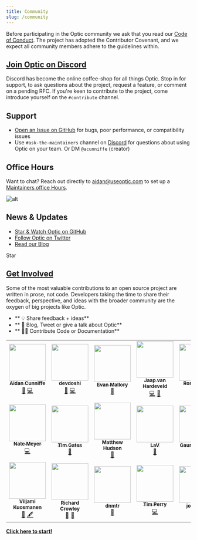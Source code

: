 ```yaml
---
title: Community
slug: /community
---
```




Before participating in the Optic community we ask that you read our [Code of Conduct](https://github.com/opticdev/.github/blob/master/CODE_OF_CONDUCT.md). The project has adopted the Contributor Covenant, and we expect all community members adhere to the guidelines within.


## [Join Optic on Discord](https://discord.gg/t9hADkuYjP)
Discord has become the online coffee-shop for all things Optic. Stop in for support, to ask questions about the project, request a feature, or comment on a pending RFC. If you're keen to contribute to the project, come introduce yourself on the `#contribute` channel.

## Support
- [Open an Issue on GitHub](https://github.com/opticdev/optic/issues/new) for bugs, poor performance, or compatibility issues
- Use `#ask-the-maintainers` channel on [Discord](https://discord.gg/t9hADkuYjP) for questions about using Optic on your team. Or DM `@acunniffe` (creator)

## Office Hours
Want to chat? Reach out directly to aidan@useoptic.com to set up a [Maintainers office Hours](https://calendly.com/opticlabs/maintainer-office-hours).

![alt](../../static/img/team-at-work.png)

## News & Updates
- [Star & Watch Optic on GitHub](https://github.com/opticdev/optic)
- [Follow Optic on Twitter](https://twitter.com/@useoptic)
- [Read our Blog](/blog)

<div style={{paddingTop: 3, display: 'flex', alignItems: 'center'}}>
  <div style={{marginRight: 15}}>
  <GitHubButton
    href="https://github.com/opticdev/optic"
    data-icon="octicon-star"
    data-size="small"
    data-show-count="true"
    aria-label="Star opticdev/optic on GitHub"
  >
    Star
  </GitHubButton>
  </div>
  <TwitterFollowButton
    screenName={'useoptic'}
  />
</div>

## [Get Involved](/docs/optic/get-involved)
Some of the most valuable contributions to an open source project are written in prose, not code. Developers taking the time to share their feedback, perspective, and ideas with the broader community are the oxygen of big projects like Optic.

- ** 💡 Share feedback + ideas**
- ** 📣 Blog, Tweet or give a talk about Optic**
- ** 👩‍💻 Contribute Code or Documentation**

<!-- ALL-CONTRIBUTORS-LIST:START - Do not remove or modify this section -->
<!-- prettier-ignore-start -->
<!-- markdownlint-disable -->
<table>
  <tr>
    <td align="center"><a href="http://aidancunniffe.com"><img src="https://avatars1.githubusercontent.com/u/5900338?v=4?s=100" width="100px;" alt=""/><br /><sub><b>Aidan Cunniffe</b></sub></a><br /><a href="https://github.com/opticdev/Optic/commits?author=acunniffe" title="Documentation">📖</a> <a href="https://github.com/opticdev/Optic/commits?author=acunniffe" title="Code">💻</a></td>
    <td align="center"><a href="https://devdoshi.com"><img src="https://avatars1.githubusercontent.com/u/1463179?v=4?s=100" width="100px;" alt=""/><br /><sub><b>devdoshi</b></sub></a><br /><a href="https://github.com/opticdev/Optic/commits?author=devdoshi" title="Documentation">📖</a> <a href="https://github.com/opticdev/Optic/commits?author=devdoshi" title="Code">💻</a></td>
    <td align="center"><a href="https://www.take2.co/consulting-development"><img src="https://avatars2.githubusercontent.com/u/4691748?v=4?s=100" width="100px;" alt=""/><br /><sub><b>Evan Mallory</b></sub></a><br /><a href="https://github.com/opticdev/Optic/commits?author=esopian" title="Documentation">📖</a></td>
    <td align="center"><a href="http://www.jaaprood.nl/"><img src="https://avatars1.githubusercontent.com/u/857549?v=4?s=100" width="100px;" alt=""/><br /><sub><b>Jaap van Hardeveld</b></sub></a><br /><a href="https://github.com/opticdev/Optic/commits?author=JaapRood" title="Code">💻</a> <a href="https://github.com/opticdev/Optic/commits?author=JaapRood" title="Documentation">📖</a></td>
    <td align="center"><a href="https://twitter.com/trulyronak"><img src="https://avatars1.githubusercontent.com/u/9388431?v=4?s=100" width="100px;" alt=""/><br /><sub><b>Ronak Shah</b></sub></a><br /><a href="https://github.com/opticdev/Optic/commits?author=trulyronak" title="Code">💻</a> <a href="https://github.com/opticdev/Optic/commits?author=trulyronak" title="Documentation">📖</a></td>
    <td align="center"><a href="https://github.com/taraedits"><img src="https://avatars1.githubusercontent.com/u/52361229?v=4?s=100" width="100px;" alt=""/><br /><sub><b>taraedits</b></sub></a><br /><a href="https://github.com/opticdev/Optic/commits?author=taraedits" title="Documentation">📖</a></td>
    <td align="center"><a href="https://github.com/LouManglass"><img src="https://avatars2.githubusercontent.com/u/241059?v=4?s=100" width="100px;" alt=""/><br /><sub><b>Lou Manglass</b></sub></a><br /><a href="https://github.com/opticdev/Optic/commits?author=LouManglass" title="Code">💻</a> <a href="https://github.com/opticdev/Optic/commits?author=LouManglass" title="Documentation">📖</a></td>
  </tr>
  <tr>
    <td align="center"><a href="https://github.com/notnmeyer"><img src="https://avatars3.githubusercontent.com/u/672246?v=4?s=100" width="100px;" alt=""/><br /><sub><b>Nate Meyer</b></sub></a><br /><a href="https://github.com/opticdev/Optic/commits?author=notnmeyer" title="Code">💻</a></td>
    <td align="center"><a href="https://github.com/timgates42"><img src="https://avatars1.githubusercontent.com/u/47873678?v=4?s=100" width="100px;" alt=""/><br /><sub><b>Tim Gates</b></sub></a><br /><a href="https://github.com/opticdev/Optic/commits?author=timgates42" title="Documentation">📖</a></td>
    <td align="center"><a href="https://github.com/matthewhudson"><img src="https://avatars2.githubusercontent.com/u/320194?v=4?s=100" width="100px;" alt=""/><br /><sub><b>Matthew Hudson</b></sub></a><br /><a href="https://github.com/opticdev/Optic/commits?author=matthewhudson" title="Documentation">📖</a></td>
    <td align="center"><a href="https://github.com/lvenier"><img src="https://avatars1.githubusercontent.com/u/17571692?v=4?s=100" width="100px;" alt=""/><br /><sub><b>LaV</b></sub></a><br /><a href="https://github.com/opticdev/Optic/commits?author=lvenier" title="Documentation">📖</a></td>
    <td align="center"><a href="https://github.com/gaurav-nelson"><img src="https://avatars2.githubusercontent.com/u/23069445?v=4?s=100" width="100px;" alt=""/><br /><sub><b>Gaurav Nelson</b></sub></a><br /><a href="https://github.com/opticdev/Optic/commits?author=gaurav-nelson" title="Documentation">📖</a></td>
    <td align="center"><a href="http://ross-nordstrom.github.io/"><img src="https://avatars0.githubusercontent.com/u/3299155?v=4?s=100" width="100px;" alt=""/><br /><sub><b>Ross Nordstrom</b></sub></a><br /><a href="#design-ross-nordstrom" title="Design">🎨</a> <a href="https://github.com/opticdev/Optic/commits?author=ross-nordstrom" title="Code">💻</a> <a href="https://github.com/opticdev/Optic/issues?q=author%3Aross-nordstrom" title="Bug reports">🐛</a></td>
    <td align="center"><a href="http://kinlane.com/"><img src="https://avatars2.githubusercontent.com/u/56100?v=4?s=100" width="100px;" alt=""/><br /><sub><b>Kin Lane</b></sub></a><br /><a href="#ideas-kinlane" title="Ideas, Planning, & Feedback">🤔</a> <a href="#content-kinlane" title="Content">🖋</a></td>
  </tr>
  <tr>
    <td align="center"><a href="https://viljami.io/"><img src="https://avatars3.githubusercontent.com/u/6105650?v=4?s=100" width="100px;" alt=""/><br /><sub><b>Viljami Kuosmanen</b></sub></a><br /><a href="#ideas-anttiviljami" title="Ideas, Planning, & Feedback">🤔</a> <a href="#content-anttiviljami" title="Content">🖋</a></td>
    <td align="center"><a href="http://rcrowley.org/"><img src="https://avatars0.githubusercontent.com/u/11151?v=4?s=100" width="100px;" alt=""/><br /><sub><b>Richard Crowley</b></sub></a><br /><a href="#research-rcrowley" title="Research">🔬</a> <a href="#ideas-rcrowley" title="Ideas, Planning, & Feedback">🤔</a></td>
    <td align="center"><a href="https://github.com/danMateer"><img src="https://avatars2.githubusercontent.com/u/34169713?v=4?s=100" width="100px;" alt=""/><br /><sub><b>dnmtr</b></sub></a><br /><a href="https://github.com/opticdev/Optic/pulls?q=is%3Apr+reviewed-by%3AdanMateer" title="Reviewed Pull Requests">👀</a></td>
    <td align="center"><a href="https://tim.fyi/"><img src="https://avatars.githubusercontent.com/u/1526883?v=4?s=100" width="100px;" alt=""/><br /><sub><b>Tim Perry</b></sub></a><br /><a href="https://github.com/opticdev/Optic/commits?author=pimterry" title="Code">💻</a></td>
    <td align="center"><a href="https://github.com/jordaniza"><img src="https://avatars.githubusercontent.com/u/45881807?v=4?s=100" width="100px;" alt=""/><br /><sub><b>jordaniza</b></sub></a><br /><a href="https://github.com/opticdev/Optic/commits?author=jordaniza" title="Documentation">📖</a></td>
    <td align="center"><a href="https://github.com/svanderbleek"><img src="https://avatars.githubusercontent.com/u/491969?v=4?s=100" width="100px;" alt=""/><br /><sub><b>Sandy Vanderbleek</b></sub></a><br /><a href="https://github.com/opticdev/Optic/commits?author=svanderbleek" title="Documentation">📖</a></td>
    <td align="center"><a href="http://blog.urth.org/"><img src="https://avatars.githubusercontent.com/u/50729?v=4?s=100" width="100px;" alt=""/><br /><sub><b>Dave Rolsky</b></sub></a><br /><a href="https://github.com/opticdev/Optic/commits?author=autarch" title="Documentation">📖</a></td>
  </tr>
</table>

<!-- markdownlint-restore -->
<!-- prettier-ignore-end -->

<!-- ALL-CONTRIBUTORS-LIST:END -->

**[Click here to start!](/docs/optic/get-involved)**
